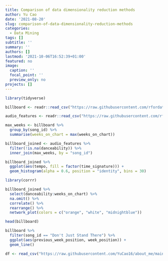 ```yaml
---
title: Comparison of data dimensionality reduction methods
author: Yu Cao
date: '2021-08-20'
slug: comparison-of-data-dimensionality-reduction-methods
categories:
  - Data Mining
tags: []
subtitle: ''
summary: ''
authors: []
lastmod: '2021-10-06T16:52:39+01:00'
featured: no
image:
  caption: ''
  focal_point: ''
  preview_only: no
projects: []
---
```


```r
library(tidyverse)
```

```r
billboard <- readr::read_csv("https://raw.githubusercontent.com/rfordatascience/tidytuesday/master/data/2021/2021-09-14/billboard.csv")

audio_features <- readr::read_csv("https://raw.githubusercontent.com/rfordatascience/tidytuesday/master/data/2021/2021-09-14/audio_features.csv")
```

```r
max_weeks <- billboard %>% 
  group_by(song_id) %>% 
  summarise(weeks_on_chart = max(weeks_on_chart))

billboard_joined <- audio_features %>% 
  filter(!is.na(danceability)) %>% 
  inner_join(max_weeks, by = "song_id")
```

```r
billboard_joined %>% 
  ggplot(aes(tempo, fill = factor(time_signature))) + 
  geom_histogram(alpha = 0.6, position = "identity", bins = 30)
```

```r
library(corrr)

billboard_joined %>% 
  select(danceability:weeks_on_chart) %>% 
  na.omit() %>% 
  correlate() %>% 
  rearrange() %>% 
  network_plot(colors = c("orange", "white", "midnightblue"))
```

```r
head(billboard)
```

```r
billboard %>% 
  filter(song_id == "Don't Just Stand There") %>% 
  ggplot(aes(previous_week_position, week_position)) + 
  geom_line()
```

```r
df <- read_csv("https://raw.githubusercontent.com/YuCao16/about_me/main/train.csv")
```
